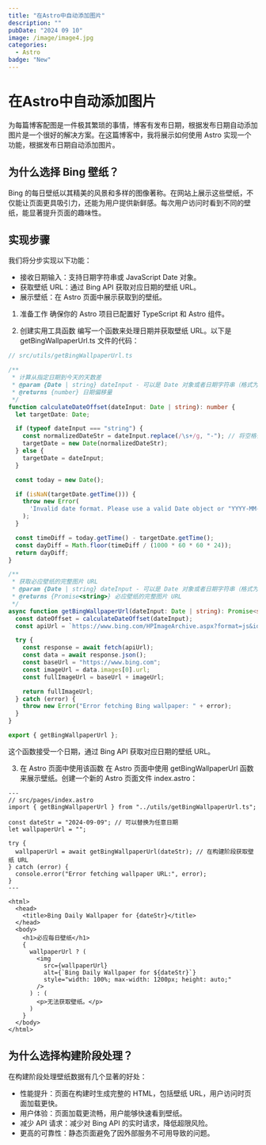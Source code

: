 ```yaml
---
title: "在Astro中自动添加图片"
description: ""
pubDate: "2024 09 10"
image: /image/image4.jpg
categories:
  - Astro
badge: "New"
---
```


# 在Astro中自动添加图片
为每篇博客配图是一件极其繁琐的事情，博客有发布日期，根据发布日期自动添加图片是一个很好的解决方案。在这篇博客中，我将展示如何使用 Astro 实现一个功能，根据发布日期自动添加图片。


## 为什么选择 Bing 壁纸？

Bing 的每日壁纸以其精美的风景和多样的图像著称。在网站上展示这些壁纸，不仅能让页面更具吸引力，还能为用户提供新鲜感。每次用户访问时看到不同的壁纸，能显著提升页面的趣味性。

## 实现步骤

我们将分步实现以下功能：

- 接收日期输入：支持日期字符串或 JavaScript Date 对象。
- 获取壁纸 URL：通过 Bing API 获取对应日期的壁纸 URL。
- 展示壁纸：在 Astro 页面中展示获取到的壁纸。

1. 准备工作
   确保你的 Astro 项目已配置好 TypeScript 和 Astro 组件。

2. 创建实用工具函数
   编写一个函数来处理日期并获取壁纸 URL。以下是 getBingWallpaperUrl.ts 文件的代码：

```typescript
// src/utils/getBingWallpaperUrl.ts

/**
 * 计算从指定日期到今天的天数差
 * @param {Date | string} dateInput - 可以是 Date 对象或者日期字符串（格式为 "YYYY-MM-DD" 或 "YYYY MM DD"）
 * @returns {number} 日期偏移量
 */
function calculateDateOffset(dateInput: Date | string): number {
  let targetDate: Date;

  if (typeof dateInput === "string") {
    const normalizedDateStr = dateInput.replace(/\s+/g, "-"); // 将空格替换为 "-"
    targetDate = new Date(normalizedDateStr);
  } else {
    targetDate = dateInput;
  }

  const today = new Date();

  if (isNaN(targetDate.getTime())) {
    throw new Error(
      'Invalid date format. Please use a valid Date object or "YYYY-MM-DD" / "YYYY MM DD".',
    );
  }

  const timeDiff = today.getTime() - targetDate.getTime();
  const dayDiff = Math.floor(timeDiff / (1000 * 60 * 60 * 24));
  return dayDiff;
}

/**
 * 获取必应壁纸的完整图片 URL
 * @param {Date | string} dateInput - 可以是 Date 对象或者日期字符串（格式为 "YYYY-MM-DD" 或 "YYYY MM DD"）
 * @returns {Promise<string>} 必应壁纸的完整图片 URL
 */
async function getBingWallpaperUrl(dateInput: Date | string): Promise<string> {
  const dateOffset = calculateDateOffset(dateInput);
  const apiUrl = `https://www.bing.com/HPImageArchive.aspx?format=js&idx=${dateOffset}&n=1&mkt=en-US`;

  try {
    const response = await fetch(apiUrl);
    const data = await response.json();
    const baseUrl = "https://www.bing.com";
    const imageUrl = data.images[0].url;
    const fullImageUrl = baseUrl + imageUrl;

    return fullImageUrl;
  } catch (error) {
    throw new Error("Error fetching Bing wallpaper: " + error);
  }
}

export { getBingWallpaperUrl };
```

这个函数接受一个日期，通过 Bing API 获取对应日期的壁纸 URL。

3. 在 Astro 页面中使用该函数
   在 Astro 页面中使用 getBingWallpaperUrl 函数来展示壁纸。创建一个新的 Astro 页面文件 index.astro：

```astro
---
// src/pages/index.astro
import { getBingWallpaperUrl } from "../utils/getBingWallpaperUrl.ts";

const dateStr = "2024-09-09"; // 可以替换为任意日期
let wallpaperUrl = "";

try {
  wallpaperUrl = await getBingWallpaperUrl(dateStr); // 在构建阶段获取壁纸 URL
} catch (error) {
  console.error("Error fetching wallpaper URL:", error);
}
---

<html>
  <head>
    <title>Bing Daily Wallpaper for {dateStr}</title>
  </head>
  <body>
    <h1>必应每日壁纸</h1>
    {
      wallpaperUrl ? (
        <img
          src={wallpaperUrl}
          alt={`Bing Daily Wallpaper for ${dateStr}`}
          style="width: 100%; max-width: 1200px; height: auto;"
        />
      ) : (
        <p>无法获取壁纸。</p>
      )
    }
  </body>
</html>
```

## 为什么选择构建阶段处理？

在构建阶段处理壁纸数据有几个显著的好处：

- 性能提升：页面在构建时生成完整的 HTML，包括壁纸 URL，用户访问时页面加载更快。
- 用户体验：页面加载更流畅，用户能够快速看到壁纸。
- 减少 API 请求：减少对 Bing API 的实时请求，降低超限风险。
- 更高的可靠性：静态页面避免了因外部服务不可用导致的问题。
